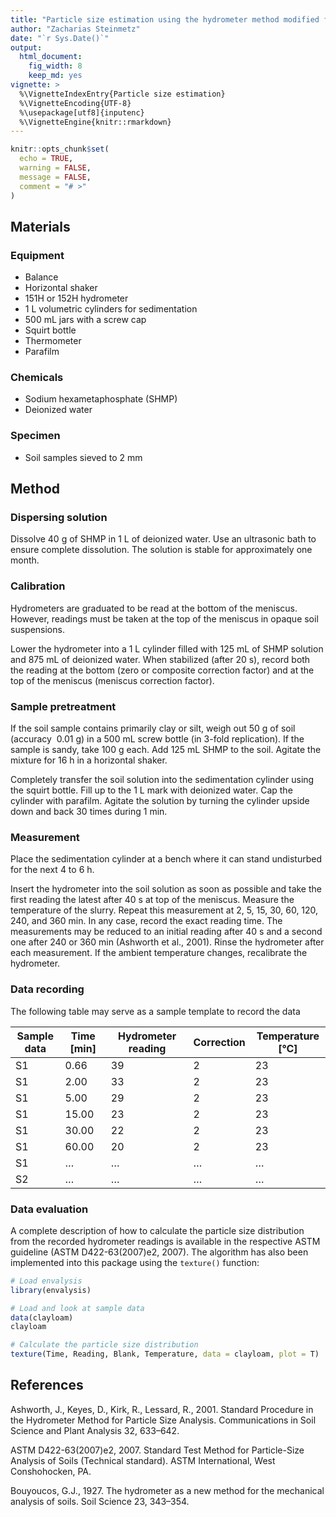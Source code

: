 ```yaml
---
title: "Particle size estimation using the hydrometer method modified from ASTM D422-63(2007)e2 and Bouyoucos (1927)"
author: "Zacharias Steinmetz"
date: "`r Sys.Date()`"
output:
  html_document:
    fig_width: 8
    keep_md: yes
vignette: >
  %\VignetteIndexEntry{Particle size estimation}
  %\VignetteEncoding{UTF-8}
  %\usepackage[utf8]{inputenc}
  %\VignetteEngine{knitr::rmarkdown}
---
```


```r
knitr::opts_chunk$set(
  echo = TRUE,
  warning = FALSE, 
  message = FALSE,
  comment = "# >"
)
```

## Materials

### Equipment

* Balance
* Horizontal shaker
* 151H or 152H hydrometer
* 1 L volumetric cylinders for sedimentation
* 500 mL jars with a screw cap
* Squirt bottle
* Thermometer
* Parafilm

### Chemicals

* Sodium hexametaphosphate (SHMP)
* Deionized water

### Specimen

* Soil samples sieved to 2 mm

## Method

### Dispersing solution

Dissolve 40 g of SHMP in 1 L of deionized water. Use an ultrasonic bath
to ensure complete dissolution. The solution is stable for approximately
one month.

### Calibration

Hydrometers are graduated to be read at the bottom of the meniscus.
However, readings must be taken at the top of the meniscus in opaque
soil suspensions.

Lower the hydrometer into a 1 L cylinder filled with 125 mL of SHMP
solution and 875 mL of deionized water. When stabilized (after 20 s),
record both the reading at the bottom (zero or composite correction
factor) and at the top of the meniscus (meniscus correction factor).

### Sample pretreatment

If the soil sample contains primarily clay or silt, weigh out 50 g of
soil (accuracy  0.01 g) in a 500 mL screw bottle (in 3-fold
replication). If the sample is sandy, take 100 g each. Add 125 mL SHMP
to the soil. Agitate the mixture for 16 h in a horizontal shaker.

Completely transfer the soil solution into the sedimentation cylinder
using the squirt bottle. Fill up to the 1 L mark with deionized water.
Cap the cylinder with parafilm. Agitate the solution by turning the
cylinder upside down and back 30 times during 1 min.

### Measurement

Place the sedimentation cylinder at a bench where it can stand
undisturbed for the next 4 to 6 h.

Insert the hydrometer into the soil solution as soon as possible and
take the first reading the latest after 40 s at top of the meniscus.
Measure the temperature of the slurry. Repeat this measurement at 2, 5,
15, 30, 60, 120, 240, and 360 min. In any case, record the exact reading
time. The measurements may be reduced to an initial reading after 40 s
and a second one after 240 or 360 min (Ashworth et al., 2001). Rinse
the hydrometer after each measurement. If the ambient temperature
changes, recalibrate the hydrometer.

### Data recording

The following table may serve as a sample template to record the data

| Sample data | Time [min] | Hydrometer reading | Correction | Temperature [°C] |
| ----------- | ---------- | ------------------ | ---------- | ---------------- |
| S1          |  0.66      | 39                 | 2          | 23               |
| S1          |  2.00      | 33                 | 2          | 23               |
| S1          |  5.00      | 29                 | 2          | 23               |
| S1          | 15.00      | 23                 | 2          | 23               |
| S1          | 30.00      | 22                 | 2          | 23               |
| S1          | 60.00      | 20                 | 2          | 23               |
| S1          | ...        | ...                | ...        | ...              |
| S2          | ...        | ...                | ...        | ...              |

### Data evaluation

A complete description of how to calculate the particle size
distribution from the recorded hydrometer readings is available in the
respective ASTM guideline (ASTM D422-63(2007)e2, 2007). The
algorithm has also been implemented into this package using the `texture()` function:

```r
# Load envalysis
library(envalysis)

# Load and look at sample data
data(clayloam)
clayloam

# Calculate the particle size distribution
texture(Time, Reading, Blank, Temperature, data = clayloam, plot = T)
```

## References
Ashworth, J., Keyes, D., Kirk, R., Lessard, R., 2001. Standard Procedure in the 
Hydrometer Method for Particle Size Analysis. Communications in Soil Science and 
Plant Analysis 32, 633–642. \doi{10.1081/CSS-100103897}

ASTM D422-63(2007)e2, 2007. Standard Test Method for Particle-Size Analysis of 
Soils (Technical standard). ASTM International, West Conshohocken, PA.

Bouyoucos, G.J., 1927. The hydrometer as a new method for the mechanical 
analysis of soils. Soil Science 23, 343–354.
